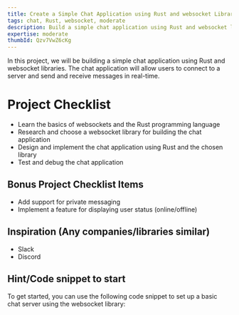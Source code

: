 ```yaml
---
title: Create a Simple Chat Application using Rust and websocket Libraries
tags: chat, Rust, websocket, moderate
description: Build a simple chat application using Rust and websocket libraries
expertise: moderate
thumbId: Qzv7VwZ6cKg
---
```


In this project, we will be building a simple chat application using Rust and websocket libraries. The chat application will allow users to connect to a server and send and receive messages in real-time.

<h1>Project Checklist</h1>
<ul>
<li>Learn the basics of websockets and the Rust programming language</li>
<li>Research and choose a websocket library for building the chat application</li>
<li>Design and implement the chat application using Rust and the chosen library</li>
<li>Test and debug the chat application</li>
</ul>
<h2>Bonus Project Checklist Items</h2>
<ul>
<li>Add support for private messaging</li>
<li>Implement a feature for displaying user status (online/offline)</li>
</ul>
<h2>Inspiration (Any companies/libraries similar)</h2>
<ul>
<li>Slack</li>
<li>Discord</li>
</ul>
<h2>Hint/Code snippet to start</h2>
To get started, you can use the following code snippet to set up a basic chat server using the websocket library:

```rust

```
